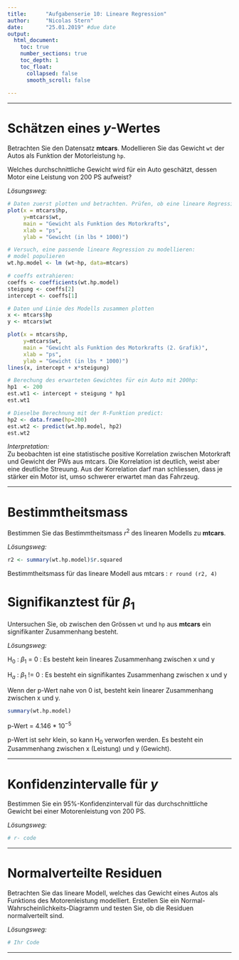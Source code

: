```yaml
---
title:      "Aufgabenserie 10: Lineare Regression"
author:     "Nicolas Stern"
date:       "25.01.2019" #due date
output:
  html_document:
    toc: true
    number_sections: true
    toc_depth: 1
    toc_float: 
      collapsed: false
      smooth_scroll: false
    
---
```

***

# Schätzen eines $y$-Wertes
Betrachten Sie den Datensatz $\textbf{mtcars}$. Modellieren Sie das Gewicht $\texttt{wt}$ der Autos als Funktion der Motorleistung $\texttt{hp}$.

Welches durchschnittliche Gewicht wird für ein Auto geschätzt, dessen Motor eine Leistung von $200$ PS aufweist?

*Lösungsweg:*

```r
# Daten zuerst plotten und betrachten. Prüfen, ob eine lineare Regression sinnvoll aussieht.
plot(x = mtcars$hp, 
     y=mtcars$wt,
     main = "Gewicht als Funktion des Motorkrafts",
     xlab = "ps",
     ylab = "Gewicht (in lbs * 1000)")

# Versuch, eine passende lineare Regression zu modellieren:
# model populieren
wt.hp.model <- lm (wt~hp, data=mtcars)

# coeffs extrahieren: 
coeffs <- coefficients(wt.hp.model)
steigung <- coeffs[2]
intercept <- coeffs[1]

# Daten und Linie des Modells zusammen plotten
x <- mtcars$hp
y <- mtcars$wt

plot(x = mtcars$hp, 
     y=mtcars$wt,
     main = "Gewicht als Funktion des Motorkrafts (2. Grafik)",
     xlab = "ps",
     ylab = "Gewicht (in lbs * 1000)")
lines(x, intercept + x*steigung)

# Berechung des erwarteten Gewichtes für ein Auto mit 200hp:
hp1  <- 200
est.wt1 <- intercept + steigung * hp1
est.wt1

# Dieselbe Berechnung mit der R-Funktion predict:
hp2 <- data.frame(hp=200)
est.wt2 <- predict(wt.hp.model, hp2)
est.wt2

```

*Interpretation:*<br />
Zu beobachten ist eine statistische positive Korrelation zwischen Motorkraft und Gewicht der PWs aus mtcars. Die Korrelation ist deutlich, weist aber eine deutliche Streuung. Aus der Korrelation darf man schliessen, dass je stärker ein Motor ist, umso schwerer erwartet man das Fahrzeug.

***

# Bestimmtheitsmass

Bestimmen Sie das Bestimmtheitsmass $r^2$ des linearen Modells zu $\textbf{mtcars}$.

*Lösungsweg:*

```r
r2 <- summary(wt.hp.model)$r.squared
```
Bestimmtheitsmass für das lineare Modell aus mtcars :  `r round (r2, 4)`

# Signifikanztest für $\beta_1$

Untersuchen Sie, ob zwischen den Grössen $\texttt{wt}$ und $\texttt{hp}$ aus $\textbf{mtcars}$ ein signifikanter Zusammenhang besteht.


*Lösungsweg:*

H$_0$ : $\beta_1$ = 0 : Es besteht kein lineares Zusammenhang zwischen x und y

H$_a$ : $\beta_1$ != 0 : Es besteht ein signifikantes Zusammenhang zwischen x und y 

Wenn der p-Wert nahe von 0 ist, besteht kein linearer Zusammenhang zwischen x und y.

```r
summary(wt.hp.model)
```
p-Wert = 4.146 * $10^{-5}$ 

p-Wert ist sehr klein, so kann H$_0$ verworfen werden. Es besteht ein Zusammenhang zwischen x (Leistung) und y (Gewicht).


***

# Konfidenzintervalle für $y$

Bestimmen Sie ein $95\%$-Konfidenzintervall für das durchschnittliche Gewicht bei einer Motorenleistung von 200 PS.

*Lösungsweg:*

```r
# r- code
```

***

# Normalverteilte Residuen

Betrachten Sie das lineare Modell, welches das Gewicht eines Autos als Funktions des Motorenleistung modelliert. Erstellen Sie ein Normal-Wahrscheinlichkeits-Diagramm und testen Sie, ob die Residuen normalverteilt sind.

*Lösungsweg:* 

```r
# Ihr Code

```

***